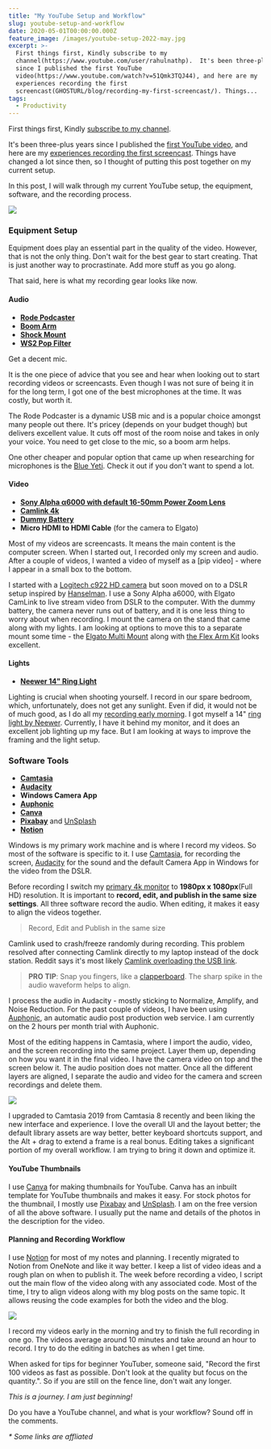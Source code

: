 ```yaml
---
title: "My YouTube Setup and Workflow"
slug: youtube-setup-and-workflow
date: 2020-05-01T00:00:00.000Z
feature_image: /images/youtube-setup-2022-may.jpg
excerpt: >-
  First things first, Kindly subscribe to my
  channel(https://www.youtube.com/user/rahulnathp).  It's been three-plus years"
  since I published the first YouTube
  video(https://www.youtube.com/watch?v=51Qmk3TQJ44), and here are my
  experiences recording the first
  screencast(GHOSTURL/blog/recording-my-first-screencast/). Things...
tags:
  - Productivity
---
```

First things first, Kindly [subscribe to my channel](https://www.youtube.com/user/rahulnathp).

It's been three-plus years since I published the [first YouTube video](https://www.youtube.com/watch?v=51Qmk3TQJ44), and here are my [experiences recording the first screencast](/blog/recording-my-first-screencast/). Things have changed a lot since then, so I thought of putting this post together on my current setup.

In this post, I will walk through my current YouTube setup, the equipment, software, and the recording process.

![](/images/youtube-setup-2022-may.jpg)

### Equipment Setup

Equipment does play an essential part in the quality of the video. However, that is not the only thing. Don't wait for the best gear to start creating. That is just another way to procrastinate. Add more stuff as you go along.

That said, here is what my recording gear looks like now.

#### Audio

-   [**Rode Podcaster**](http://www.rode.com/microphones/podcaster)
-   [**Boom Arm**](http://www.rode.com/accessories/psa1)
-   [**Shock Mount**](http://www.rode.com/accessories/psm1)
-   [**WS2 Pop Filter**](http://www.rode.com/accessories/ws2)

Get a decent mic.

It is the one piece of advice that you see and hear when looking out to start recording videos or screencasts. Even though I was not sure of being it in for the long term, I got one of the best microphones at the time. It was costly, but worth it.

The Rode Podcaster is a dynamic USB mic and is a popular choice amongst many people out there. It's pricey (depends on your budget though) but delivers excellent value. It cuts off most of the room noise and takes in only your voice. You need to get close to the mic, so a boom arm helps.

One other cheaper and popular option that came up when researching for microphones is the [Blue Yeti](https://amzn.to/3eE6qAm). Check it out if you don't want to spend a lot.

#### Video

-   [**Sony Alpha α6000 with default 16-50mm Power Zoom Lens**](https://www.sony.com.au/electronics/interchangeable-lens-cameras/ilce-6000-body-kit)
-   [**Camlink 4k**](https://www.elgato.com/en/gaming/cam-link-4k)
-   [**Dummy Battery**](https://amzn.to/2VjNIX7)
-   **Micro HDMI to HDMI Cable** (for the camera to Elgato)

Most of my videos are screencasts. It means the main content is the computer screen. When I started out, I recorded only my screen and audio. After a couple of videos, I wanted a video of myself as a \[pip video\] - where I appear in a small box to the bottom.

I started with a [Logitech c922 HD camera](https://www.logitech.com/en-au/product/c922-pro-stream-webcam) but soon moved on to a DSLR setup inspired by [Hanselman](https://www.hanselman.com/blog/GoodBetterBestCreatingTheUltimateRemoteWorkerWebcamSetupOnABudget.aspx). I use a Sony Alpha a6000, with Elgato CamLink to live stream video from DSLR to the computer. With the dummy battery, the camera never runs out of battery, and it is one less thing to worry about when recording. I mount the camera on the stand that came along with my lights. I am looking at options to move this to a separate mount some time - the [Elgato Multi Mount](https://amzn.to/2VUapQK) along with [the Flex Arm Kit](https://amzn.to/2S5dTyW) looks excellent.

#### Lights

-   [**Neewer 14" Ring Light**](https://amzn.to/3eGyVgV)

Lighting is crucial when shooting yourself. I record in our spare bedroom, which, unfortunately, does not get any sunlight. Even if did, it would not be of much good, as I do all my [recording early morning](/blog/waking-up-early-is-all-about-waking-up-to-an-alarm/). I got myself a 14" [ring light by Neewer](https://amzn.to/3eGyVgV). Currently, I have it behind my monitor, and it does an excellent job lighting up my face. But I am looking at ways to improve the framing and the light setup.

### Software Tools

-   [**Camtasia**](https://www.techsmith.com/video-editor.html)
-   [**Audacity**](https://www.audacityteam.org/)
-   **Windows Camera App**
-   [**Auphonic**](https://auphonic.com/)
-   [**Canva**](https://www.canva.com/create-a-design)
-   [**Pixabay**](https://pixabay.com/) and [UnSplash](https://unsplash.com/)
-   [**Notion**](https://www.notion.so/?r=3a20a52080794911b51074f18356e15f)

Windows is my primary work machine and is where I record my videos. So most of the software is specific to it. I use [Camtasia](https://www.techsmith.com/video-editor.html), for recording the screen, [Audacity](https://www.audacityteam.org/) for the sound and the default Camera App in Windows for the video from the DSLR.

Before recording I switch my [primary 4k monitor](/blog/setting-up-multiple-monitors/) to **1980px x 1080px**(Full HD) resolution. It is important to **record, edit, and publish in the same size settings**. All three software record the audio. When editing, it makes it easy to align the videos together.

> Record, Edit and Publish in the same size

Camlink used to crash/freeze randomly during recording. This problem resolved after connecting Camlink directly to my laptop instead of the dock station. Reddit says it's most likely [Camlink overloading the USB link](https://www.reddit.com/r/ElgatoGaming/comments/av88yd/camlink_freezing_mid_stream/ehdq6bq).

> **PRO TIP**: Snap you fingers, like a [clapperboard](https://en.wikipedia.org/wiki/Clapperboard). The sharp spike in the audio waveform helps to align.

I process the audio in Audacity - mostly sticking to Normalize, Amplify, and Noise Reduction. For the past couple of videos, I have been using [Auphonic](https://auphonic.com/), an automatic audio post production web service. I am currently on the 2 hours per month trial with Auphonic.

Most of the editing happens in Camtasia, where I import the audio, video, and the screen recording into the same project. Layer them up, depending on how you want it in the final video. I have the camera video on top and the screen below it. The audio position does not matter. Once all the different layers are aligned, I separate the audio and video for the camera and screen recordings and delete them.

![](/images/camtasia_timeline.jpg)

I upgraded to Camtasia 2019 from Camtasia 8 recently and been liking the new interface and experience. I love the overall UI and the layout better; the default library assets are way better, better keyboard shortcuts support, and the Alt + drag to extend a frame is a real bonus. Editing takes a significant portion of my overall workflow. I am trying to bring it down and optimize it.

#### YouTube Thumbnails

I use [Canva](https://www.canva.com/create-a-design) for making thumbnails for YouTube. Canva has an inbuilt template for YouTube thumbnails and makes it easy. For stock photos for the thumbnail, I mostly use [Pixabay](https://pixabay.com/) and [UnSplash](https://unsplash.com/). I am on the free version of all the above software. I usually put the name and details of the photos in the description for the video.

#### Planning and Recording Workflow

I use [Notion](https://www.notion.so/?r=3a20a52080794911b51074f18356e15f) for most of my notes and planning. I recently migrated to Notion from OneNote and like it way better. I keep a list of video ideas and a rough plan on when to publish it. The week before recording a video, I script out the main flow of the video along with any associated code. Most of the time, I try to align videos along with my blog posts on the same topic. It allows reusing the code examples for both the video and the blog.

![](/images/youtube_planner.jpg)

I record my videos early in the morning and try to finish the full recording in one go. The videos average around 10 minutes and take around an hour to record. I try to do the editing in batches as when I get time.

When asked for tips for beginner YouTuber, someone said, "Record the first 100 videos as fast as possible. Don't look at the quality but focus on the quantity.". So if you are still on the fence line, don't wait any longer.

_This is a journey. I am just beginning!_

Do you have a YouTube channel, and what is your workflow? Sound off in the comments.

_\* Some links are affliated_
